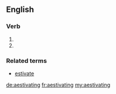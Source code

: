 ==English==

===Verb===
{{head|en|present participle}}

# {{present participle of|aestivate|lang=en}}
# {{alternative spelling of|estivating|lang=en}}

===Related terms===
* [[estivate]]

[[de:aestivating]]
[[fr:aestivating]]
[[my:aestivating]]